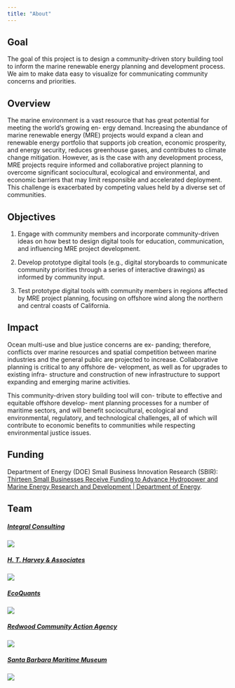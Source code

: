 ```yaml
---
title: "About"
---
```


## Goal

The goal of this project is to design a community-driven story building tool to inform the marine renewable energy planning and development process. We aim to make data easy to visualize for communicating community concerns and priorities.

## Overview

The marine environment is a vast resource that has great potential for meeting the world's growing en- ergy demand. Increasing the abundance of marine renewable energy (MRE) projects would expand a clean and renewable energy portfolio that supports job creation, economic prosperity, and energy security, reduces greenhouse gases, and contributes to climate change mitigation. However, as is the case with any development process, MRE projects require informed and collaborative project planning to overcome significant sociocultural, ecological and environmental, and economic barriers that may limit responsible and accelerated deployment. This challenge is exacerbated by competing values held by a diverse set of communities.

## Objectives

1.  Engage with community members and incorporate community-driven ideas on how best to design digital tools for education, communication, and influencing MRE project development.

2.  Develop prototype digital tools (e.g., digital storyboards to communicate community priorities through a series of interactive drawings) as informed by community input.

3.  Test prototype digital tools with community members in regions affected by MRE project planning, focusing on offshore wind along the northern and central coasts of California.

## Impact

Ocean multi-use and blue justice concerns are ex- panding; therefore, conflicts over marine resources and spatial competition between marine industries and the general public are projected to increase. Collaborative planning is critical to any offshore de- velopment, as well as for upgrades to existing infra- structure and construction of new infrastructure to support expanding and emerging marine activities.

This community-driven story building tool will con- tribute to effective and equitable offshore develop- ment planning processes for a number of maritime sectors, and will benefit sociocultural, ecological and environmental, regulatory, and technological challenges, all of which will contribute to economic benefits to communities while respecting environmental justice issues.

## Funding

Department of Energy (DOE) Small Business Innovation Research (SBIR): [Thirteen Small Businesses Receive Funding to Advance Hydropower and Marine Energy Research and Development \| Department of Energy](https://www.energy.gov/eere/water/articles/thirteen-small-businesses-receive-funding-advance-hydropower-and-marine-energy?utm_source=Tethys&utm_campaign=022f52a609-Tethys+Blast+27+May+2022&utm_medium=email&utm_term=0_2d9450ca22-022f52a609-413955729).

## Team

::: {.grid}

##### [Integral Consulting](https://www.integral-corp.com/)  {.g-col-12 .g-col-med-6 .g-col-lg-4}
[![](images/logo_integral.jpg)](https://www.integral-corp.com/)

##### [H. T. Harvey & Associates](https://www.harveyecology.com/)  {.g-col-12 .g-col-med-6 .g-col-lg-4}
[![](images/logo_htharvey.jpg)](https://www.harveyecology.com/)

##### [EcoQuants](https://ecoquants.com/)  {.g-col-12 .g-col-med-6 .g-col-lg-4}
[![](images/logo_ecoquants.jpg)](https://ecoquants.com/)

##### [Redwood Community Action Agency](https://rcaa.org/)  {.g-col-12 .g-col-med-6 .g-col-lg-4}
[![](images/logo_rcaa.jpg)](https://rcaa.org/)

##### [Santa Barbara Maritime Museum](https://sbmm.org/)  {.g-col-12 .g-col-med-6 .g-col-lg-4}
[![](images/logo_sbmm.jpg)](https://sbmm.org/)

:::

